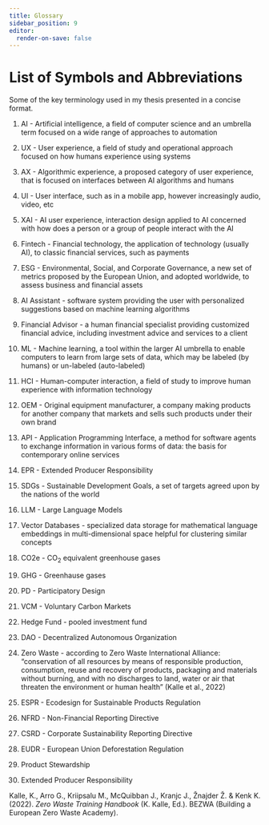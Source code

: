 ```yaml
---
title: Glossary
sidebar_position: 9
editor:
  render-on-save: false
---
```





# List of Symbols and Abbreviations

Some of the key terminology used in my thesis presented in a concise
format.

1.  AI - Artificial intelligence, a field of computer science and an
    umbrella term focused on a wide range of approaches to automation

2.  UX - User experience, a field of study and operational approach
    focused on how humans experience using systems

3.  AX - Algorithmic experience, a proposed category of user experience,
    that is focused on interfaces between AI algorithms and humans

4.  UI - User interface, such as in a mobile app, however increasingly
    audio, video, etc

5.  XAI - AI user experience, interaction design applied to AI concerned
    with how does a person or a group of people interact with the AI

6.  Fintech - Financial technology, the application of technology
    (usually AI), to classic financial services, such as payments

7.  ESG - Environmental, Social, and Corporate Governance, a new set of
    metrics proposed by the European Union, and adopted worldwide, to
    assess business and financial assets

8.  AI Assistant - software system providing the user with personalized
    suggestions based on machine learning algorithms

9.  Financial Advisor - a human financial specialist providing
    customized financial advice, including investment advice and
    services to a client

10. ML - Machine learning, a tool within the larger AI umbrella to
    enable computers to learn from large sets of data, which may be
    labeled (by humans) or un-labeled (auto-labeled)

11. HCI - Human-computer interaction, a field of study to improve human
    experience with information technology

12. OEM - Original equipment manufacturer, a company making products for
    another company that markets and sells such products under their own
    brand

13. API - Application Programming Interface, a method for software
    agents to exchange information in various forms of data: the basis
    for contemporary online services

14. EPR - Extended Producer Responsibility

15. SDGs - Sustainable Development Goals, a set of targets agreed upon
    by the nations of the world

16. LLM - Large Language Models

17. Vector Databases - specialized data storage for mathematical
    language embeddings in multi-dimensional space helpful for
    clustering similar concepts

18. CO2e - CO<sub>2</sub> equivalent greenhouse gases

19. GHG - Greenhause gases

20. PD - Participatory Design

21. VCM - Voluntary Carbon Markets

22. Hedge Fund - pooled investment fund

23. DAO - Decentralized Autonomous Organization

24. Zero Waste - according to Zero Waste International Alliance:
    “conservation of all resources by means of responsible production,
    consumption, reuse and recovery of products, packaging and materials
    without burning, and with no discharges to land, water or air that
    threaten the environment or human health” (Kalle et al., 2022)

25. ESPR - Ecodesign for Sustainable Products Regulation

26. NFRD - Non-Financial Reporting Directive

27. CSRD - Corporate Sustainability Reporting Directive

28. EUDR - European Union Deforestation Regulation

29. Product Stewardship

30. Extended Producer Responsibility

Kalle, K., Arro G., Kriipsalu M., McQuibban J., Kranjc J., Žnajder Ž. &
Kenk K. (2022). *Zero Waste Training Handbook* (K. Kalle, Ed.). BEZWA
(Building a European Zero Waste Academy).
